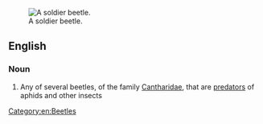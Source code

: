 [[Image:Chauliognathus lugubris.jpg|thumb|right|A soldier beetle.]]
==English==

===Noun===
{{wikipedia}}
{{en-noun|head=[[soldier]] [[beetle]]}}

# Any of several beetles, of the family [[Cantharidae]], that are [[predator]]s of aphids and other insects

[[Category:en:Beetles]]